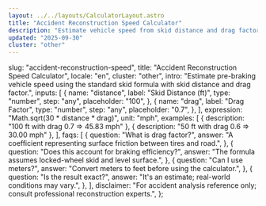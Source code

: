 ```yaml
---
layout: ../../layouts/CalculatorLayout.astro
title: "Accident Reconstruction Speed Calculator"
description: "Estimate vehicle speed from skid distance and drag factor."
updated: "2025-09-30"
cluster: "other"
---
```



  slug: "accident-reconstruction-speed",
  title: "Accident Reconstruction Speed Calculator",
  locale: "en",
  cluster: "other",
  intro:
    "Estimate pre-braking vehicle speed using the standard skid formula with skid distance and drag factor.",
  inputs: [
    {
      name: "distance",
      label: "Skid Distance (ft)",
      type: "number",
      step: "any",
      placeholder: "100",
    },
    {
      name: "drag",
      label: "Drag Factor",
      type: "number",
      step: "any",
      placeholder: "0.7",
    },
  ],
  expression: "Math.sqrt(30 * distance * drag)",
  unit: "mph",
  examples: [
    { description: "100 ft with drag 0.7 ⇒ 45.83 mph" },
    { description: "50 ft with drag 0.6 ⇒ 30.00 mph" },
  ],
  faqs: [
    {
      question: "What is drag factor?",
      answer:
        "A coefficient representing surface friction between tires and road.",
    },
    {
      question: "Does this account for braking efficiency?",
      answer: "The formula assumes locked-wheel skid and level surface.",
    },
    {
      question: "Can I use meters?",
      answer: "Convert meters to feet before using the calculator.",
    },
    {
      question: "Is the result exact?",
      answer: "It's an estimate; real-world conditions may vary.",
    },
  ],
  disclaimer:
    "For accident analysis reference only; consult professional reconstruction experts.",
};

<Calculator schema={schema} />
